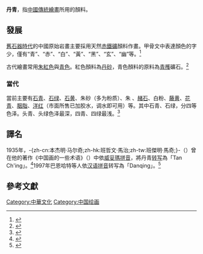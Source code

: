 {{About|中國畫所用的顏料|丹青的其他涵義}}
{{infobox Chinese
| title = 丹青
| pic = Qian Xuan Wangh Appreciating Geese.jpg
| piccap = 用丹青绘画的例子：[[钱选|钱选]]的《王羲之觀鵝圖》。
| p = dān qīng
| w = Tan Ch'ing
| l = 丹砂、青雘
| country = 中国
}}

'''丹青'''，指[[中國畫|中國傳統繪畫]]所用的顏料。

==發展==
[[舊石器時代|舊石器時代]]的中國原始岩畫主要採用天然[[赤鐵礦|赤鐵礦]]顏料作畫。甲骨文中表達顏色的字少，僅有“青”、“赤”、“白”、“黃”、“黑”、“玄”、“幽”等。<ref>{{cite book |author1=申少君 |title=中國畫色彩的獨立語言 |publisher=香港中和出版有限公司}}</ref>

古代繪畫常用[[朱紅色|朱紅色]]與[[青色|青色]]。紅色顏料為[[丹砂|丹砂]]，青色顏料的原料為[[青雘|青雘]]礦石。<ref>{{cite web |author1=張鍠焜 |title=丹青 |url=http://terms.naer.edu.tw/detail/1302570/ |website=國家教育研究院 |access-date=2021-02-27 |archive-date=2021-04-23 |archive-url=https://web.archive.org/web/20210423021157/https://terms.naer.edu.tw/detail/1302570/ }}</ref>

===當代===
當前主要有[[蓝铜矿|石青]]、[[石绿|石绿]]、[[石黄|石黄]]、朱砂（多为粉质）、朱 、[[赭石_(礦物)|赭石]]、白粉、[[藤黄|藤黄]]、[[花青|花青]]、[[胭脂|胭脂]]、[[洋红|洋红]]（市面所售已加胶水，调水即可用）等。其中石青、石绿，分四等色泽。头青、头绿色泽最深，四青、四绿最浅。<ref>{{cite book |author1=上海中國畫院 |title=花鳥畫譜 |publisher=上海人民美術出版社}}</ref>

==譯名==
1935年，-{zh-cn:本杰明·马尔奇;zh-hk:班哲文·馬治;zh-tw:班傑明·馬奇;}-（{{lang|en|Benjamin March}}）曾在他的著作《中国画的一些术语》（{{lang|en|''Some Technical Terms of Chinese Painting''}}）中依[[威妥瑪拼音|威妥瑪拼音]]，將丹青[[罗马化|转写]]為「Tan Ch'ing」。<ref>{{cite journal |author1=惠娟 |title=論中國畫術語的翻譯 |journal=中國科技翻譯}}</ref>1997年巴恩哈特等人依[[汉语拼音|汉语拼音]]转写為「Danqing」。<ref>{{cite book |author1=Richard M. Barnhart |coauthors=Xin Yang |title=Three Thousand Years of Chinese Painting |date=1997 |publisher=Yale University Press}}</ref>

==參考文獻==
{{reflist}}

[[Category:中華文化|Category:中華文化]]
[[Category:中国绘画|Category:中国绘画]]